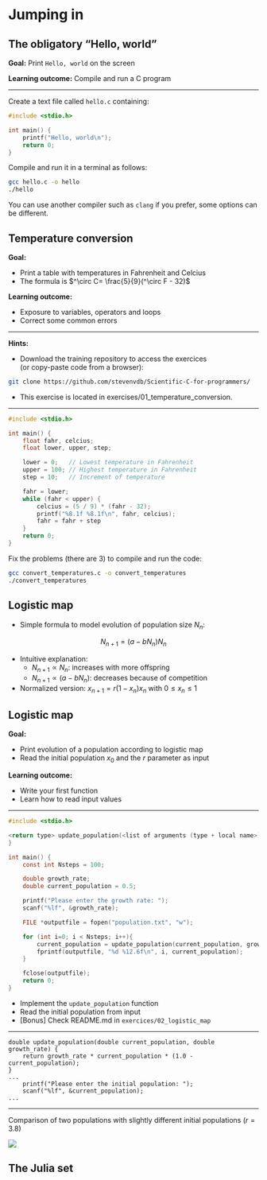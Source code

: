 # Jumping in {.smaller}

## The obligatory "Hello, world"

**Goal:** Print `Hello, world` on the screen

**Learning outcome:** Compile and run a C program

---

Create a text file called `hello.c` containing:

```.c
#include <stdio.h>

int main() {
    printf("Hello, world\n");
    return 0;
}
```

Compile and run it in a terminal as follows:

```.bash
gcc hello.c -o hello
./hello
```

::: {.callout-tip}
You can use another compiler such as `clang` if you prefer, some options can be different.
:::

## Temperature conversion

**Goal:**

- Print a table with temperatures in Fahrenheit and Celcius
- The formula is $^\circ C= \frac{5}{9}(^\circ F - 32)$

**Learning outcome:**

- Exposure to variables, operators and loops 
- Correct some common errors

---

**Hints:**

- Download the training repository to access the exercices<br>(or copy-paste code from a browser):

```.bash
git clone https://github.com/stevenvdb/Scientific-C-for-programmers/
```

- This exercise is located in exercises/01\_temperature\_conversion.

---

```.c
#include <stdio.h>

int main() {
    float fahr, celcius;
    float lower, upper, step;

    lower = 0;   // Lowest temperature in Fahrenheit
    upper = 100; // Highest temperature in Fahrenheit
    step = 10;   // Increment of temperature

    fahr = lower;
    while (fahr < upper) {
        celcius = (5 / 9) * (fahr - 32);
        printf("%8.1f %8.1f\n", fahr, celcius);
        fahr = fahr + step
    }
    return 0;
}
```

Fix the problems (there are 3) to compile and run the code:

```.bash
gcc convert_temperatures.c -o convert_temperatures
./convert_temperatures
```

## Logistic map

- Simple formula to model evolution of population size $N_n$:

$$
N_{n+1} = (a-bN_n)N_n
$$

- Intuitive explanation:
  - $N_{n+1} \propto N_n$: increases with more offspring
  - $N_{n+1} \propto (a-bN_n)$: decreases because of competition
- Normalized version: $x_{n+1} = r(1-x_n)x_n$ with $0\leq x_n \leq 1$

## Logistic map

**Goal:**

- Print evolution of a population according to logistic map
- Read the initial population $x_0$ and the $r$ parameter as input

**Learning outcome:**

- Write your first function
- Learn how to read input values

---

```.c
#include <stdio.h>

<return type> update_population(<list of arguments (type + local name>) {
}

int main() {
    const int Nsteps = 100;

    double growth_rate;
    double current_population = 0.5;

    printf("Please enter the growth rate: ");
    scanf("%lf", &growth_rate);

    FILE *outputfile = fopen("population.txt", "w");

    for (int i=0; i < Nsteps; i++){
        current_population = update_population(current_population, growth_rate);
        fprintf(outputfile, "%d %12.6f\n", i, current_population);
    }

    fclose(outputfile);
    return 0;
}
```

- Implement the `update_population` function
- Read the initial population from input
- [Bonus] Check README.md in `exercices/02_logistic_map`

---

```
double update_population(double current_population, double growth_rate) {
    return growth_rate * current_population * (1.0 - current_population);
}
...
    printf("Please enter the initial population: ");
    scanf("%lf", &current_population);
...
```

---

Comparison of two populations with slightly different initial populations ($r=3.8$)

![](images/logistic_map_populations.png)

## The Julia set

